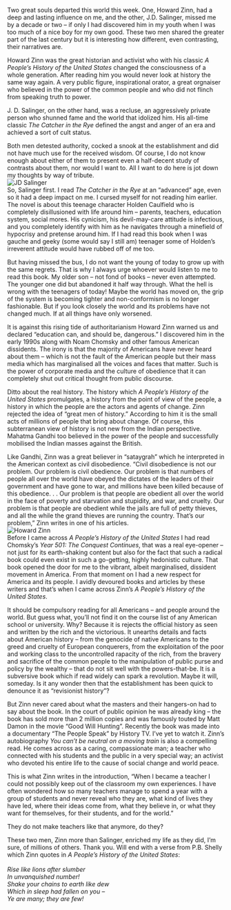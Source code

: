 <div className="">

<p>Two great souls departed this world this week. One, Howard Zinn, had a deep and lasting influence on me, and the other, J.D. Salinger, missed me by a decade or two &#8211; if only I had discovered him in my youth when I was too much of a nice boy for my own good. These two men shared the greater part of the last century but it is interesting how different, even contrasting, their narratives are.<span id="more-445"></span></p>
<p>Howard Zinn was the great historian and activist who with his classic <em>A People&#8217;s History of the United States</em> changed the consciousness of a whole generation. After reading him you would never look at history the same way again. A very public figure, inspirational orator, a great orgnaiser who believed in the power of the common people and who did not flinch from speaking truth to power. </p>
<p>J. D. Salinger, on the other hand, was a recluse, an aggressively private person who shunned fame and the world that idolized him. His all-time classic <em>The Catcher in the Rye</em> defined the angst and anger of an era and achieved a sort of cult status. </p>
<p>Both men detested authority, cocked a snook at the establishment and did not have much use for the received wisdom. Of course, I do not know enough about either of them to present even a half-decent study of contrasts about them, nor would I want to. All I want to do here is jot down my thoughts by way of tribute.<br />
<img class="floatleft tiltRight" src="http://tamarind18.com/wp-content/themes/tamarind18/img/blogimgs/salinger.jpg" alt="JD Salinger" /><br />
So, Salinger first. I read <em>The Catcher in the Rye</em> at an &#8220;advanced&#8221; age, even so it had a deep impact on me. I cursed myself for not reading him earlier. The novel is about this teenage character Holden Caulfield who is completely disillusioned with life around him &#8211; parents, teachers, education system, social mores. His cynicism, his devil-may-care attitude is infectious, and you completely identify with him as he navigates through a minefield of hypocrisy and pretense around him. If I had read this book when I was gauche and geeky (some would say I still am) teenager some of Holden&#8217;s irreverent attitude would have rubbed off of me too. </p>
<p>But having missed the bus, I do not want the young of today to grow up with the same regrets. That is why I always urge whoever would listen to me to read this book. My older son &#8211; not fond of books &#8211; never even attempted. The younger one did but abandoned it half way through. What the hell is wrong with the teenagers of today! Maybe the world has moved on, the grip of the system is becoming tighter and non-conformism is no longer fashionable. But if you look closely the world and its problems have not changed much. If at all things have only worsened.</p>
<p>It is against this rising tide of authoritarianism Howard Zinn warned us and declared &#8220;education can, and should be, dangerous.&#8221; I discovered him in the early 1990s along with Noam Chomsky and other famous American dissidents. The irony is that the majority of Americans have never heard about them &#8211; which is not the fault of the American people but their mass media which has marginalised all the voices and faces that matter. Such is the power of corporate media and the culture of obedience that it can completely shut out critical thought from public discourse.</p>
<p>Ditto about the real history. The history which <em>A People&#8217;s History of the United States</em> promulgates, a history from the point of view of the people, a history in which the people are the actors and agents of change. Zinn rejected the idea of &#8220;great men of history.&#8221; According to him it is the small acts of millions of people that bring about change. Of course, this subterranean view of history is not new from the Indian perspective. Mahatma Gandhi too believed in the power of the people and successfully mobilised the Indian masses against the British. </p>
<p>Like Gandhi, Zinn was a great believer in &#8220;sataygrah&#8221; which he interpreted in the American context as civil disobedience. &#8220;Civil disobedience is not our problem. Our problem is civil obedience. Our problem is that numbers of people all over the world have obeyed the dictates of the leaders of their government and have gone to war, and millions have been killed because of this obedience. . . Our problem is that people are obedient all over the world in the face of poverty and starvation and stupidity, and war, and cruelty. Our problem is that people are obedient while the jails are full of petty thieves, and all the while the grand thieves are running the country. That&#8217;s our problem,&#8221; Zinn writes in one of his articles.<br />
<img class="floatleft tiltRight" src="http://tamarind18.com/wp-content/themes/tamarind18/img/blogimgs/zinn.jpg" alt="Howard Zinn" /><br />
Before I came across <em>A People&#8217;s History of the United States</em> I had read Chomsky&#8217;s <em>Year 501: The Conquest Continues</em>, that was a real eye-opener &#8211; not just for its earth-shaking content but also for the fact that such a radical book could even exist in such a go-getting, highly hedonistic culture. That book opened the door for me to the vibrant, albeit marginalised, dissident movement in America. From that moment on I had a new respect for America and its people.  I avidly devoured books and articles by these writers and that&#8217;s when I came across Zinn&#8217;s <em>A People&#8217;s History of the United States</em>. </p>
<p>It should be compulsory reading for all Americans &#8211; and people around the world. But guess what, you&#8217;ll not find it on the course list of any American school or university. Why? Because it is rejects the official history as seen and written by the rich and the victorious. It unearths details and facts about American history &#8211; from the genocide of native Americans to the greed and cruelty of European conquerers, from the exploitation of the poor and working class to the uncontrolled rapacity of the rich, from the bravery and sacrifice of the common people to the manipulation of public purse and policy by the wealthy &#8211; that do not sit well with the powers-that-be. It is a subversive book which if read widely can spark a revolution. Maybe it will, someday. Is it any wonder then that the establishment has been quick to denounce it as &#8220;revisionist history&#8221;?</p>
<p>But Zinn never cared about what the masters and their hangers-on had to say about the book. In the court of public opinion he was already king &#8211; the book has sold more than 2 million copies and was famously touted by Matt Damon in the movie &#8220;Good Will Hunting&#8221;. Recently the book was made into a documentary &#8220;The People Speak&#8221; by History TV. I&#8217;ve yet to watch it. Zinn&#8217;s autobiography <em>You can&#8217;t be neutral on a moving train</em> is also a compelling read. He comes across as a caring, compassionate man; a teacher who connected with his students and the public in a very special way; an activist who devoted his entire life to the cause of social change and world peace. </p>
<p>This is what Zinn writes in the introduction, &#8220;When I became a teacher I could not possibly keep out of the classroom my own experiences. I have often wondered how so many teachers manage to spend a year with a group of students and never reveal who they are, what kind of lives they have led, where their ideas come from, what they believe in, or what they want for themselves, for their students, and for the world.&#8221;</p>
<p>They do not make teachers like that anymore, do they?</p>
<p>These two men, Zinn more than Salinger, enriched my life as they did, I&#8217;m sure, of millions of others. Thank you. Will end with a verse from P.B. Shelly which Zinn quotes in <em>A People&#8217;s History of the United States</em>:<br />
<em><br />
Rise like lions after slumber<br />
In unvanquished number!<br />
Shake your chains to earth like dew<br />
Which in sleep had fallen on you &#8211;<br />
Ye are many; they are few!</em></p>

</div>